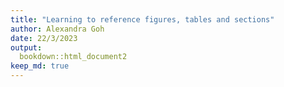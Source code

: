 ```yaml
---
title: "Learning to reference figures, tables and sections"
author: Alexandra Goh
date: 22/3/2023
output:
  bookdown::html_document2
keep_md: true  
---
```


